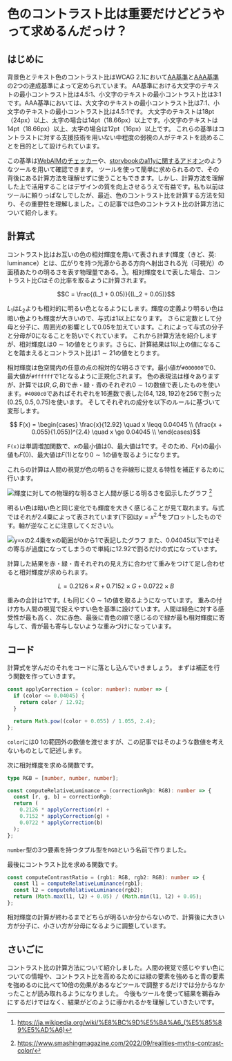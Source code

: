 
# 色のコントラスト比は重要だけどどうやって求めるんだっけ？

## はじめに

背景色とテキスト色のコントラスト比はWCAG 2.1において[AA基準](https://www.w3.org/WAI/WCAG21/Understanding/contrast-minimum.html)と[AAA基準](https://www.w3.org/WAI/WCAG21/Understanding/contrast-enhanced)の2つの達成基準によって定められています。
AA基準における大文字のテキストの最小コントラスト比は4.5:1、小文字のテキストの最小コントラスト比は3:1です。AAA基準においては、大文字のテキストの最小コントラスト比は7:1、小文字のテキストの最小コントラスト比は4.5:1です。
大文字のテキストは18pt（24px）以上、太字の場合は14pt（18.66px）以上です。小文字のテキストは14pt（18.66px）以上、太字の場合は12pt（16px）以上です。
これらの基準はコントラストに対する支援技術を用いない中程度の弱視の人がテキストを読めることを目的として設けられています。

この基準は[WebAIMのチェッカー](https://webaim.org/resources/contrastchecker/)や、[storybookのa11yに関するアドオン](https://storybook.js.org/addons/@storybook/addon-a11y)のようなツールを用いて確認できます。
ツールを使って簡単に求められるので、その背後にある計算方法を理解せずに使うこともできます。しかし、計算方法を理解した上で活用することはデザインの質を向上させるうえで有益です。私も以前はツールに頼りっぱなしでしたが、最近、色のコントラスト比を計算する方法を知り、その重要性を理解しました。この記事では色のコントラスト比の計算方法について紹介します。

## 計算式

コントラスト比はお互いの色の相対輝度を用いて表されます(輝度（きど、英: luminance）とは、広がりを持つ光源からある方向へ射出される光（可視光）の面積あたりの明るさを表す物理量である。[^1])。相対輝度を$L$で表した場合、コントラスト比$C$はその比率を取るように計算されます。

```math
C = \frac{(L_1 + 0.05)}{(L_2 + 0.05)}
```

$L_1$は$L_2$よりも相対的に明るい色となるようにします。輝度の定義より明るい色は暗い色よりも輝度が大きいので、与式は$1$以上になります。
さらに定数として分母と分子に、周囲光の影響として$0.05$を加えています。これによって与式の分子と分母が$0$になることを防いでくれています。
これから計算方法を紹介しますが、相対輝度$L$は$0 \sim 1$の値をとります。さらに、計算結果は1以上の値になることを踏まえるとコントラスト比は$1\sim 21$の値をとります。

相対輝度は色空間内の任意の点の相対的な明るさです。最小値が`#000000`で$0$、最大値が`#ffffff`で$1$となるように正規化されます。
色の表現法は様々ありますが、計算では$(R,G,B)$で赤・緑・青のそれぞれ$0\sim1$の数値で表したものを使います。`#4080c0`であればそれぞれを16進数で表した$(64,128,192)$を$256$で割った$(0.25,0.5,0.75)$を使います。
そしてそれぞれの成分を以下のルールに基づいて変形します。

```math
    F(x) =
        \begin{cases}
            \frac{x}{12.92} \quad x \leqq 0.04045 \\
            (\frac{x + 0.055}{1.055})^{2.4} \quad x \ge 0.04045 \\
        \end{cases}
```

`F(x)`は単調増加関数で、$x$の最小値は0、最大値は1です。そのため、$F(x)$の最小値も$F(0)$、最大値は$F(1)$となり$0\sim1$の値を取るようになります。

これらの計算は人間の視覚が色の明るさを非線形に捉える特性を補正するために行います。

<Image
  src={luminanceVsLightness}
  alt="輝度に対しての物理的な明るさと人間が感じる明るさを図示したグラフ"
/>
[^2]

明るい色は暗い色と同じ変化でも輝度を大きく感じることが見て取れます。与式ではそれが$2.4$乗によって表されています(下図は$y = x^{2.4}$をプロットしたものです。軸が逆なことに注意してください)。

<Image
  src={powByTwoPointFour}
  alt="y=xの2.4乗をxの範囲が0から1で表記したグラフ"
/>
また、$0.04045$以下ではその寄与が過度になってしまうので単純に$12.92$で割るだけの式になっています。

計算した結果を赤・緑・青それぞれの見え方に合わせて重みをつけて足し合わせると相対輝度が求められます。

```math
 L = 0.2126 \times R + 0.7152 \times G + 0.0722 \times B
```

重みの合計は1です。$L$も同じく$0\sim1$の値を取るようになっています。
重みの付け方も人間の視覚で捉えやすい色を基準に設けています。人間は緑色に対する感受性が最も高く、次に赤色、最後に青色の順で感じるので緑が最も相対輝度に寄与して、青が最も寄与しないような重みづけになっています。

## コード

計算式を学んだのそれをコードに落とし込んでいきましょう。
まずは補正を行う関数を作っていきます。

```ts
const applyCorrection = (color: number): number => {
  if (color <= 0.04045) {
    return color / 12.92;
  }

  return Math.pow((color + 0.055) / 1.055, 2.4);
};
```

`color`には$0~1$の範囲外の数値を渡せますが、この記事ではそのような数値を考えないものとして記述します。

次に相対輝度を求める関数です。

```ts
type RGB = [number, number, number];

const computeRelativeLuminance = (correctionRgb: RGB): number => {
  const [r, g, b] = correctionRgb;
  return (
    0.2126 * applyCorrection(r) +
    0.7152 * applyCorrection(g) +
    0.0722 * applyCorrection(b)
  );
};
```

`number`型の3つ要素を持つタプル型を`RGB`という名前で作りました。

最後にコントラスト比を求める関数です。

```ts
const computeContrastRatio = (rgb1: RGB, rgb2: RGB): number => {
  const l1 = computeRelativeLuminance(rgb1);
  const l2 = computeRelativeLuminance(rgb2);
  return (Math.max(l1, l2) + 0.05) / (Math.min(l1, l2) + 0.05);
};
```

相対輝度の計算が終わるまでどちらが明るいか分からないので、計算後に大きい方が分子に、小さい方が分母になるように調整しています。

## さいごに

コントラスト比の計算方法について紹介しました。人間の視覚で感じやすい色についての情報や、コントラスト比を高めるためには緑の要素を強めると青の要素を強めるのに比べて10倍の効果があるなどツールで調整するだけでは分からなかったことが読み取れるようになりました。
今後もツールを使って結果を鵜呑みにするだけではなく、結果がどのように導かれるかを理解していきたいです。

[^1]: https://ja.wikipedia.org/wiki/%E8%BC%9D%E5%BA%A6_(%E5%85%89%E5%AD%A6)
[^2]: https://www.smashingmagazine.com/2022/09/realities-myths-contrast-color/

